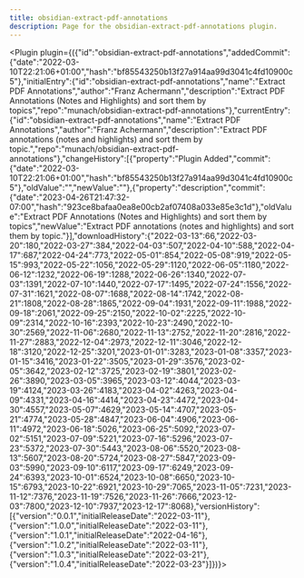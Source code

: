 ---
title: obsidian-extract-pdf-annotations
description: Page for the obsidian-extract-pdf-annotations plugin.
---


<Plugin plugin={({"id":"obsidian-extract-pdf-annotations","addedCommit":{"date":"2022-03-10T22:21:06+01:00","hash":"bf85543250b13f27a914aa99d3041c4fd10900c5"},"initialEntry":{"id":"obsidian-extract-pdf-annotations","name":"Extract PDF Annotations","author":"Franz Achermann","description":"Extract PDF Annotations (Notes and Highlights) and sort them by topics","repo":"munach/obsidian-extract-pdf-annotations"},"currentEntry":{"id":"obsidian-extract-pdf-annotations","name":"Extract PDF Annotations","author":"Franz Achermann","description":"Extract PDF annotations (notes and highlights) and sort them by topic.","repo":"munach/obsidian-extract-pdf-annotations"},"changeHistory":[{"property":"Plugin Added","commit":{"date":"2022-03-10T22:21:06+01:00","hash":"bf85543250b13f27a914aa99d3041c4fd10900c5"},"oldValue":"","newValue":""},{"property":"description","commit":{"date":"2023-04-26T21:47:32-07:00","hash":"923ce8bafaa0ea8e00cb2af07408a033e85e3c1d"},"oldValue":"Extract PDF Annotations (Notes and Highlights) and sort them by topics","newValue":"Extract PDF annotations (notes and highlights) and sort them by topic."}],"downloadHistory":{"2022-03-13":66,"2022-03-20":180,"2022-03-27":384,"2022-04-03":507,"2022-04-10":588,"2022-04-17":687,"2022-04-24":773,"2022-05-01":854,"2022-05-08":919,"2022-05-15":993,"2022-05-22":1056,"2022-05-29":1120,"2022-06-05":1180,"2022-06-12":1232,"2022-06-19":1288,"2022-06-26":1340,"2022-07-03":1391,"2022-07-10":1440,"2022-07-17":1495,"2022-07-24":1556,"2022-07-31":1621,"2022-08-07":1688,"2022-08-14":1742,"2022-08-21":1808,"2022-08-28":1865,"2022-09-04":1931,"2022-09-11":1988,"2022-09-18":2061,"2022-09-25":2150,"2022-10-02":2225,"2022-10-09":2314,"2022-10-16":2393,"2022-10-23":2490,"2022-10-30":2569,"2022-11-06":2680,"2022-11-13":2752,"2022-11-20":2816,"2022-11-27":2883,"2022-12-04":2973,"2022-12-11":3046,"2022-12-18":3120,"2022-12-25":3201,"2023-01-01":3283,"2023-01-08":3357,"2023-01-15":3416,"2023-01-22":3505,"2023-01-29":3576,"2023-02-05":3642,"2023-02-12":3725,"2023-02-19":3801,"2023-02-26":3890,"2023-03-05":3965,"2023-03-12":4044,"2023-03-19":4124,"2023-03-26":4183,"2023-04-02":4263,"2023-04-09":4331,"2023-04-16":4414,"2023-04-23":4472,"2023-04-30":4557,"2023-05-07":4629,"2023-05-14":4707,"2023-05-21":4774,"2023-05-28":4847,"2023-06-04":4906,"2023-06-11":4972,"2023-06-18":5026,"2023-06-25":5092,"2023-07-02":5151,"2023-07-09":5221,"2023-07-16":5296,"2023-07-23":5372,"2023-07-30":5443,"2023-08-06":5520,"2023-08-13":5607,"2023-08-20":5724,"2023-08-27":5847,"2023-09-03":5990,"2023-09-10":6117,"2023-09-17":6249,"2023-09-24":6393,"2023-10-01":6524,"2023-10-08":6650,"2023-10-15":6793,"2023-10-22":6921,"2023-10-29":7065,"2023-11-05":7231,"2023-11-12":7376,"2023-11-19":7526,"2023-11-26":7666,"2023-12-03":7800,"2023-12-10":7937,"2023-12-17":8068},"versionHistory":[{"version":"0.0.1","initialReleaseDate":"2022-03-11"},{"version":"1.0.0","initialReleaseDate":"2022-03-11"},{"version":"1.0.1","initialReleaseDate":"2022-04-16"},{"version":"1.0.2","initialReleaseDate":"2022-03-11"},{"version":"1.0.3","initialReleaseDate":"2022-03-21"},{"version":"1.0.4","initialReleaseDate":"2022-03-23"}]})}></Plugin>